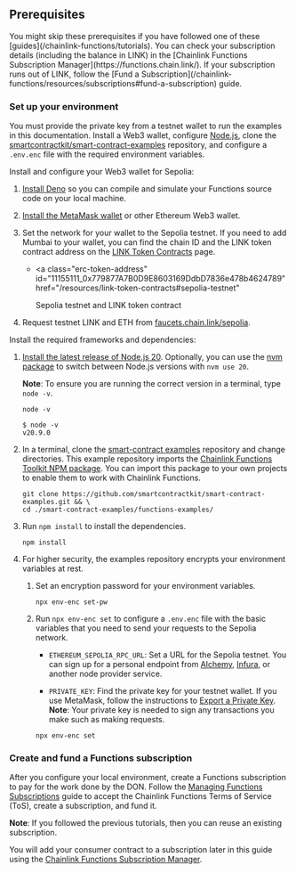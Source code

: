 
## Prerequisites

<Aside type="note">
  You might skip these prerequisites if you have followed one of these [guides](/chainlink-functions/tutorials). You can
  check your subscription details (including the balance in LINK) in the [Chainlink Functions Subscription
  Manager](https://functions.chain.link/). If your subscription runs out of LINK, follow the [Fund a
  Subscription](/chainlink-functions/resources/subscriptions#fund-a-subscription) guide.
</Aside>

### Set up your environment

You must provide the private key from a testnet wallet to run the examples in this documentation. Install a Web3 wallet, configure [Node.js](https://nodejs.org/en/download/), clone the [smartcontractkit/smart-contract-examples](https://github.com/smartcontractkit/smart-contract-examples.git) repository, and configure a `.env.enc` file with the required environment variables.

Install and configure your Web3 wallet for Sepolia:

1. [Install Deno](https://deno.land/manual/getting_started/installation) so you can compile and simulate your Functions source code on your local machine.

1. [Install the MetaMask wallet](/quickstarts/deploy-your-first-contract#install-and-fund-your-metamask-wallet) or other Ethereum Web3 wallet.

1. Set the network for your wallet to the Sepolia testnet. If you need to add Mumbai to your wallet, you can find the chain ID and the LINK token contract address on the [LINK Token Contracts](/resources/link-token-contracts#sepolia-testnet) page.

   - <a
       class="erc-token-address"
       id="11155111_0x779877A7B0D9E8603169DdbD7836e478b4624789"
       href="/resources/link-token-contracts#sepolia-testnet"
     >
       Sepolia testnet and LINK token contract
     </a>

1. Request testnet LINK and ETH from [faucets.chain.link/sepolia](https://faucets.chain.link/mumbai).

Install the required frameworks and dependencies:

1. [Install the latest release of Node.js 20](https://nodejs.org/en/download/). Optionally, you can use the [nvm package](https://www.npmjs.com/package/nvm) to switch between Node.js versions with `nvm use 20`.

   **Note**: To ensure you are running the correct version in a terminal, type `node -v`.

   ```shell
   node -v
   ```

   ```shell
   $ node -v
   v20.9.0
   ```

1. In a terminal, clone the [smart-contract examples](https://github.com/smartcontractkit/smart-contract-examples.git) repository and change directories. This example repository imports the [Chainlink Functions Toolkit NPM package](https://www.npmjs.com/package/@chainlink/functions-toolkit). You can import this package to your own projects to enable them to work with Chainlink Functions.

   ```shell
   git clone https://github.com/smartcontractkit/smart-contract-examples.git && \
   cd ./smart-contract-examples/functions-examples/
   ```

1. Run `npm install` to install the dependencies.

   ```shell
   npm install
   ```

1. For higher security, the examples repository encrypts your environment variables at rest.

   1. Set an encryption password for your environment variables.

      ```shell
      npx env-enc set-pw
      ```

   1. Run `npx env-enc set` to configure a `.env.enc` file with the basic variables that you need to send your requests to the Sepolia network.

      - `ETHEREUM_SEPOLIA_RPC_URL`: Set a URL for the Sepolia testnet. You can sign up for a personal endpoint from [Alchemy](https://www.alchemy.com/), [Infura](https://www.infura.io/), or another node provider service.

      - `PRIVATE_KEY`: Find the private key for your testnet wallet. If you use MetaMask, follow the instructions to [Export a Private Key](https://metamask.zendesk.com/hc/en-us/articles/360015289632-How-to-export-an-account-s-private-key). **Note**: Your private key is needed to sign any transactions you make such as making requests.

      ```shell
      npx env-enc set
      ```

### Create and fund a Functions subscription

After you configure your local environment, create a Functions subscription to pay for the work done by the DON. Follow the [Managing Functions Subscriptions](/chainlink-functions/resources/subscriptions#create-a-subscription) guide to accept the Chainlink Functions Terms of Service (ToS), create a subscription, and fund it.

**Note**: If you followed the previous tutorials, then you can reuse an existing subscription.

You will add your consumer contract to a subscription later in this guide using the [Chainlink Functions Subscription Manager](https://functions.chain.link/).
